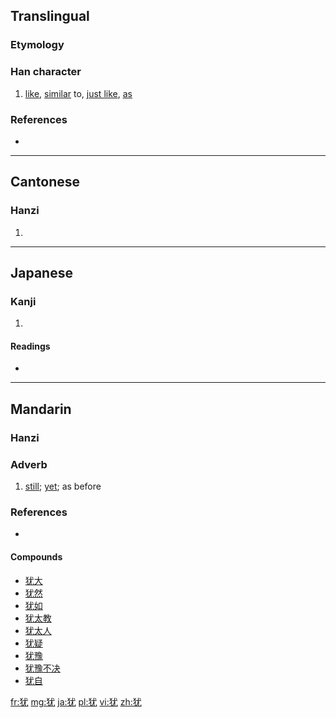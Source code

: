 {{also|猶}}
==Translingual==

===Etymology===
{{Han simp|猶|f=酋|t=尤}}

===Han character===
{{Han char|rn=94|rad=犬|as=04|sn=7|four=|canj=大竹戈大山 (KHIKU)}}

# [[like]], [[similar]] to, [[just like]], [[as]]

===References===
* {{Han ref|kx=0706.190|dkj=20259|dj=1119.130|hdz=21335.070|uh=72B9|ud=29369}}

----

==Cantonese==

===Hanzi===
{{yue-hanzi|jyut=|y=yau4|tra=猶}}

# {{defn|lang=yue|sort=犬04}}

----

==Japanese==

===Kanji===
{{ja-kanji|grade=|rs=犬04}}

# {{defn|lang=ja|sort=犬04}}

====Readings====
* {{ja-readings|on=[[ゆう]] (yū), [[よう]] (yō)|kun=[[なお]] (nao)}}

----

==Mandarin==
{{zh-hanzi-box|犹|[[猶]]}}

===Hanzi===
{{cmn-hanzi|tra=猶|pin=[[fān]] ([[fan1]]), [[yóu]] ([[you2]])|wg=fan<sup>1</sup>, yu<sup>2</sup>}}

===Adverb===
{{cmn-adv|s|pin=yóu|pint=you2|tra=猶|sim=犹}}

# {{senseid|cmn|still}} {{cx|literary|lang=cmn|sort=犬04|sort2=you2}} [[still]]; [[yet]]; as before

===References===
* {{cite web|url=http://dict.revised.moe.edu.tw/cgi-bin/newDict/dict/index.html|title=猶|work=Guoyu Cidian On-line Mandarin Dictionary (國語辭典)|language=Mandarin|accessdate=2011-10-19}}

====Compounds====
* [[犹大]]
* [[犹然]]
* [[犹如]]
* [[犹太教]]
* [[犹太人]]
* [[犹疑]]
* [[犹豫]]
* [[犹豫不决]]
* [[犹自]]

[[fr:犹]]
[[mg:犹]]
[[ja:犹]]
[[pl:犹]]
[[vi:犹]]
[[zh:犹]]
